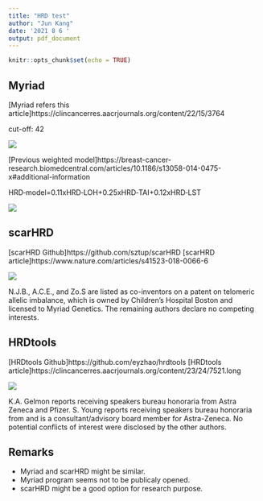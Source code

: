 ```yaml
---
title: "HRD test"
author: "Jun Kang"
date: '2021 8 6 '
output: pdf_document
---
```


```r
knitr::opts_chunk$set(echo = TRUE)
```

## Myriad

[Myriad refers this article]https://clincancerres.aacrjournals.org/content/22/15/3764

cut-off: 42

![](img/telli.png)

\pagebreak

[Previous weighted model]https://breast-cancer-research.biomedcentral.com/articles/10.1186/s13058-014-0475-x#additional-information

HRD‐model=0.11xHRD‐LOH+0.25xHRD‐TAI+0.12xHRD‐LST

![](img/Timms.png)

\pagebreak

## scarHRD
[scarHRD Github]https://github.com/sztup/scarHRD
[scarHRD article]https://www.nature.com/articles/s41523-018-0066-6  

![](img/scarHRD.png)

N.J.B., A.C.E., and Zo.S are listed as co-inventors on a patent on telomeric allelic imbalance, which is owned by Children’s Hospital Boston and licensed to Myriad Genetics. The remaining authors declare no competing interests.

\pagebreak

## HRDtools
[HRDtools Github]https://github.com/eyzhao/hrdtools
[HRDtools article]https://clincancerres.aacrjournals.org/content/23/24/7521.long

![](img/HRDtools.png)

K.A. Gelmon reports receiving speakers bureau honoraria from Astra Zeneca and Pfizer. S. Young reports receiving speakers bureau honoraria from and is a consultant/advisory board member for Astra-Zeneca. No potential conflicts of interest were disclosed by the other authors.

\pagebreak

## Remarks

- Myriad and scarHRD might be similar.
- Myriad program seems not to be publicaly opened.
- scarHRD might be a good option for research purpose. 
